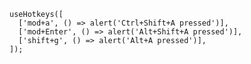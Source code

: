 ```tsx
useHotkeys([
  ['mod+a', () => alert('Ctrl+Shift+A pressed')],
  ['mod+Enter', () => alert('Alt+Shift+A pressed')],
  ['shift+g', () => alert('Alt+A pressed')],
]);
```
